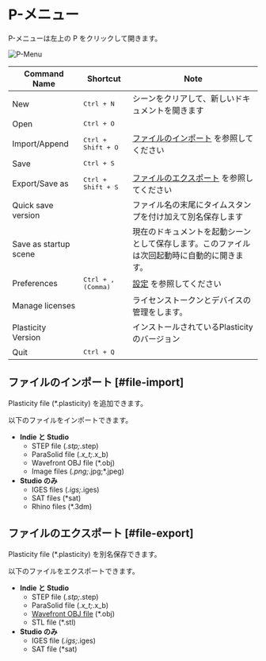 # P-メニュー

P-メニューは左上の P をクリックして開きます。

![P-Menu](/img/file-menu.png)

| Command Name          | Shortcut                    | Note                                                                                         |
| --------------------- | --------------------------- | -------------------------------------------------------------------------------------------- |
| New                   | <kbd>Ctrl + N</kbd>         | シーンをクリアして、新しいドキュメントを開きます                                             |
| Open                  | <kbd>Ctrl + O</kbd>         |                                                                                              |
| Import/Append         | <kbd>Ctrl + Shift + O</kbd> | [ファイルのインポート](#file-import) を参照してください                                      |
| Save                  | <kbd>Ctrl + S</kbd>         |                                                                                              |
| Export/Save as        | <kbd>Ctrl + Shift + S</kbd> | [ファイルのエクスポート](#file-export) を参照してください                                    |
| Quick save version    |                             | ファイル名の末尾にタイムスタンプを付け加えて別名保存します                                   |
| Save as startup scene |                             | 現在のドキュメントを起動シーンとして保存します。このファイルは次回起動時に自動的に開きます。 |
| Preferences           | <kbd>Ctrl + , (Comma)</kbd> | [設定](./preferences) を参照してください                                                     |
| Manage licenses       |                             | ライセンストークンとデバイスの管理をします。                                                 |
| Plasticity Version    |                             | インストールされているPlasticityのバージョン                                                 |
| Quit                  | <kbd>Ctrl + Q</kbd>         |                                                                                              |


## ファイルのインポート [#file-import]

Plasticity file (*.plasticity) を追加できます。


以下のファイルをインポートできます。

- **Indie と Studio** 
    - STEP file (*.stp;*.step)
    - ParaSolid file (*.x_t;*.x_b)
    - Wavefront OBJ file (*.obj)
    - Image files (*.png;*.jpg;*.jpeg)
- **Studio のみ**
    - IGES files (*.igs;*.iges) 
    - SAT files (*sat)
    - Rhino files (*.3dm) 

## ファイルのエクスポート [#file-export]

Plasticity file (*.plasticity) を別名保存できます。

以下のファイルをエクスポートできます。

- **Indie と Studio** 
    - STEP file (*.stp;*.step)
    - ParaSolid file (*.x_t;*.x_b)
    - [Wavefront OBJ file](./export-obj) (*.obj)
    - STL file (*.stl)
- **Studio のみ**
    - IGES file (*.igs;*.iges)
    - SAT file (*sat)











